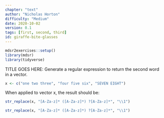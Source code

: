 ```yaml
---
chapter: "text"
author: "Nicholas Horton"
difficulty: "Medium"
date: 2020-10-02 
version: 0.1
tags: [first, second, third]
id: giraffe-bite-glasses
---
```


```r
mdsr2exercises::setup()
library(mdsr)
library(tidyverse)
```

TITLE GOES HERE: Generate a regular expression to return the second word in a vector.

```r
x <- c("one two three", "four five six", "SEVEN EIGHT")
```

When applied to vector x, the result should be:

```r
str_replace(x, "[A-Za-z]* ([A-Za-z]*) ?[A-Za-z]*", "\\1")
```
 <!--begin-answer-->

```r
str_replace(x, "[A-Za-z]* ([A-Za-z]*) ?[A-Za-z]*", "\\1")
```
 <!--end-answer-->
